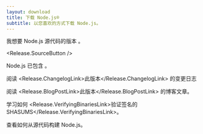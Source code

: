 ```yaml
---
layout: download
title: 下载 Node.js®
subtitle: 以您喜欢的方式下载 Node.js。
---
```


<section>
我想要 Node.js 源代码的<Release.VersionDropdown />版本 。

<Release.SourceButton />
</section>

<section>
Node.js 已包含 <Release.NpmLink />。

阅读 <Release.ChangelogLink>此版本</Release.ChangelogLink> 的变更日志

阅读 <Release.BlogPostLink>此版本</Release.BlogPostLink> 的博客文章。

学习如何 <Release.VerifyingBinariesLink>验证签名的 SHASUMS</Release.VerifyingBinariesLink>。

查看如何<LinkWithArrow href="https://github.com/nodejs/node/blob/main/BUILDING.md#building-nodejs-on-supported-platforms">从源代码构建 Node.js</LinkWithArrow>。

</section>

